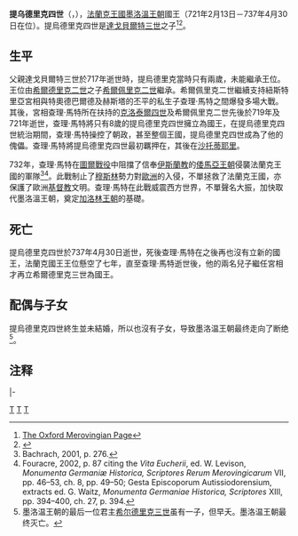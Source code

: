 {{Expand|time=2014-12-05}}

{{Infobox royalty
| name         = 提乌德里克四世<br>Thierry IV
| title        = '''[[法兰克国王列表|法兰克人之王]]'''、'''[[法兰克国王列表|纽斯特里亚和勃艮第国王]]'''、'''[[法兰克国王列表|奧斯特拉西亚國王]]'''
| image        = Theuderic IV.jpg
| imgw         = 200px
| caption      = 提乌德里克四世
| succession   = [[法兰克国王列表|法兰克人之王]]
| reign        = 721年2月13日－737年4月30日
| predecessor  = [[希尔佩里克二世|希尔佩里克二世]]
| successor    = [[空位期|空位期]]（[[查理·马特|查理·马特]]）
| succession1  = [[法兰克国王列表|奧斯特拉西亚國王]]
| reign1       = 719年－737年4月30日
| predecessor1 = [[克洛泰爾四世|克洛泰爾四世]]
| successor1   = [[空位期|空位期]]（[[查理·马特|查理·马特]]）
| succession2  = [[法兰克国王列表|纽斯特里亚和勃艮第国王]]
| reign2       = 721年2月13日－737年4月30日
| predecessor2 = [[希尔佩里克二世|希尔佩里克二世]]
| successor2   = [[空位期|空位期]]（[[查理·马特|查理·马特]]）
| spouse       = 无
| issue        = 无
| house        = [[墨洛温王朝|墨洛温王朝]]
| house-type   = 王朝
| father       = [[達戈貝爾特三世|達戈貝爾特三世]]
| mother       = 
| birth_date   = 713年
| birth_place  = 
| death_date   = {{death date and age|df=yes|737|4|30|713|0|0}}
| death_place  = 
| burial_date  = 
| burial_place = 
| religion     = [[天主教|天主教]]
}}


'''提乌德里克四世'''（{{lang-fr|Thierry IV}}，{{bd|713年||737年|4月30日|catIdx=T}}），[[法蘭克王國|法蘭克王國]][[墨洛溫王朝|墨洛溫王朝]]國王（721年2月13日－737年4月30日在位）。提烏德里克四世是[[達戈貝爾特三世|達戈貝爾特三世]]之子<ref name=Oxford>[https://web.archive.org/web/20050526080741/http://www.j-paine.org/merovingian.html The Oxford Merovingian Page]</ref><ref>{{cite book|last1=Rosenwein|first1=Barbara H.|title=A Short History of the Middle Ages|date=2014|publisher=University of Toronto|location=Toronto, Ontario, Canada|page=62|pages=|edition=4|url=https://books.google.com/books?id=0N-cAgAAQBAJ&q=childeric+III#v=snippet&q=childeric%20III&f=false|accessdate=18 May 2016|ref=}}</ref>。

== 生平 ==
父親達戈貝爾特三世於717年逝世時，提烏德里克當時只有兩歲，未能繼承王位。王位由[[希爾德里克二世|希爾德里克二世]]之子[[希爾佩里克二世|希爾佩里克二世]]繼承。希爾佩里克二世繼續支持紐斯特里亞宮相{{link-en|額英夫洛|Ragenfrid}}與特奧德巴爾德及赫斯塔的丕平的私生子查理·馬特之間爆發多場大戰。其後，宮相查理·馬特所在扶持的[[克洛泰爾四世|克洛泰爾四世]]及希爾佩里克二世先後於719年及721年逝世，查理·馬特將只有8歲的提烏德里克四世擁立為國王，在提烏德里克四世統治期間，查理·馬特操控了朝政，甚至整個王國，提烏德里克四世成為了他的傀儡。查理·馬特將提烏德里克四世最初羈押在{{link-en|彻里斯修道院|Chelles Abbey}}，其後在[[沙托蒂耶里|沙托蒂耶里]]。

732年，查理·馬特在[[圖爾戰役|圖爾戰役]]中阻擋了信奉[[伊斯蘭教|伊斯蘭教]]的[[倭馬亞王朝|倭馬亞王朝]]侵襲法蘭克王國的軍隊<ref>Bachrach, 2001, p. 276.</ref><ref>Fouracre, 2002, p. 87 citing the ''Vita Eucherii'', ed. W. Levison, ''Monumenta Germaniæ Historica, Scriptores Rerum Merovingicarum'' VII, pp. 46–53, ch. 8, pp. 49–50; Gesta Episcoporum Autissiodorensium, extracts ed. G. Waitz, ''Monumenta Germaniae Historica, Scriptores'' XIII, pp. 394–400, ch. 27, p. 394.</ref>。此戰制止了[[穆斯林|穆斯林]]勢力對[[歐洲|歐洲]]的入侵，不單拯救了法蘭克王國，亦保護了歐洲[[基督教|基督教]]文明。查理·馬特在此戰威震西方世界，不單聲名大振，加快取代墨洛溫王朝，奠定[[加洛林王朝|加洛林王朝]]的基礎。

== 死亡 ==
提烏德里克四世於737年4月30日逝世，死後查理·馬特在之後再也沒有立新的國王，法蘭克國王王位懸空了七年，直至查理·馬特逝世後，他的兩名兒子繼任宮相才再立希爾德里克三世為國王。

== 配偶与子女 ==
提烏德里克四世終生並未結婚，所以也沒有子女，导致墨洛温王朝最终走向了断绝<ref>墨洛温王朝的最后一位君主[[希尔德里克三世|希尔德里克三世]]虽有一子，但早夭。墨洛温王朝最终灭亡。</ref>。

== 注释 ==

{{references}}

{{Start}}
{{S-hou|[[墨洛温王朝|墨洛温王朝]]||712年||737年4月30日|name=提乌德里克四世}}
|-
{{S-bef|before=[[希爾佩里克二世|希爾佩里克二世]]}}
{{S-ttl|title=[[法蘭克國王列表|法蘭克人之王]]|years=721年2月13日—737年4月30日}}
{{S-after|[[查理·马特|查理·马特]]|（代理）}}
{{end}}
{{墨洛温王朝}}
{{法國國家元首}}
{{Authority control}}

[[Category:8世纪法兰克人|T]]
[[Category:法兰克国王|T]]
[[Category:墨洛温王朝|T]]